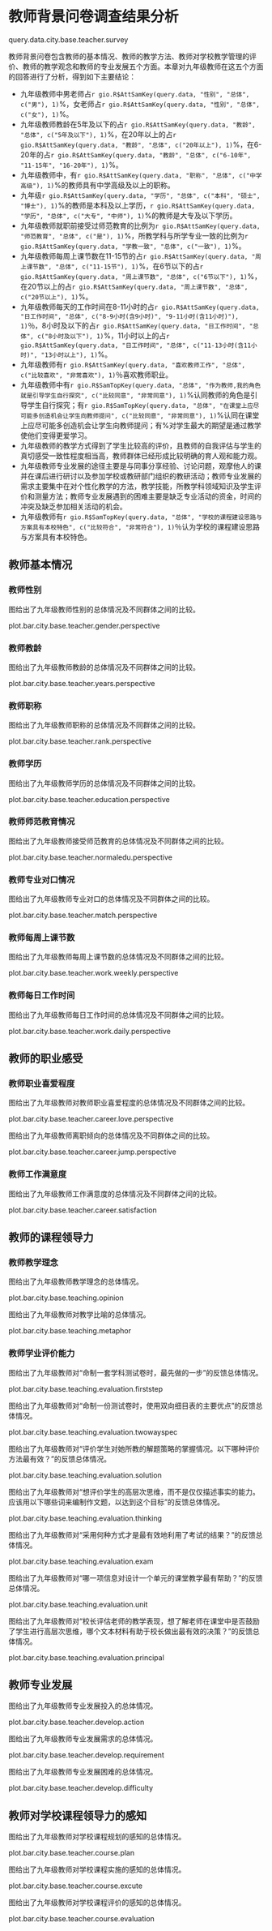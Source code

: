 <!--  chapter -->

\mytext

# 教师背景问卷调查结果分析

query.data.city.base.teacher.survey

教师背景问卷包含教师的基本情况、教师的教学方法、教师对学校教学管理的评价、教师的教学观念和教师的专业发展五个方面。本章对九年级教师在这五个方面的回答进行了分析，得到如下主要结论：

- 九年级教师中男老师占`r gio.R$AttSamKey(query.data, "性别", "总体", c("男"), 1)`%，女老师占`r gio.R$AttSamKey(query.data, "性别", "总体", c("女"), 1)`%。
- 九年级教师教龄在5年及以下的占`r gio.R$AttSamKey(query.data, "教龄", "总体", c("5年及以下"), 1)`%，在20年以上的占`r gio.R$AttSamKey(query.data, "教龄", "总体", c("20年以上"), 1)`%，在6-20年的占`r gio.R$AttSamKey(query.data, "教龄", "总体", c("6-10年", "11-15年", "16-20年"), 1)`%。
- 九年级教师中，有`r gio.R$AttSamKey(query.data, "职称", "总体", c("中学高级"), 1)`%的教师具有中学高级及以上的职称。
- 九年级`r gio.R$AttSamKey(query.data, "学历", "总体", c("本科", "硕士", "博士"), 1)`%的教师是本科及以上学历，`r gio.R$AttSamKey(query.data, "学历", "总体", c("大专", "中师"), 1)`%的教师是大专及以下学历。
- 九年级教师就职前接受过师范教育的比例为`r gio.R$AttSamKey(query.data, "师范教育", "总体", c("是"), 1)`%，所教学科与所学专业一致的比例为`r gio.R$AttSamKey(query.data, "学教一致", "总体", c("一致"), 1)`%。
- 九年级教师每周上课节数在11-15节的占`r gio.R$AttSamKey(query.data, "周上课节数", "总体", c("11-15节"), 1)`%，在6节以下的占`r gio.R$AttSamKey(query.data, "周上课节数", "总体", c("6节以下"), 1)`%，在20节以上的占`r gio.R$AttSamKey(query.data, "周上课节数", "总体", c("20节以上"), 1)`%。
- 九年级教师每天的工作时间在8-11小时的占`r gio.R$AttSamKey(query.data, "日工作时间", "总体", c("8-9小时(含9小时)", "9-11小时(含11小时)"), 1)`％，8小时及以下的占`r gio.R$AttSamKey(query.data, "日工作时间", "总体", c("8小时及以下"), 1)`%，11小时以上的占`r gio.R$AttSamKey(query.data, "日工作时间", "总体", c("11-13小时(含11小时)", "13小时以上"), 1)`%。
- 九年级教师有`r gio.R$AttSamKey(query.data, "喜欢教师工作", "总体", c("比较喜欢", "非常喜欢"), 1)`％喜欢教师职业。
- 九年级教师中有`r gio.R$SamTopKey(query.data, "总体", "作为教师,我的角色就是引导学生自行探究", c("比较同意", "非常同意"), 1)`%认同教师的角色是引导学生自行探究；有`r gio.R$SamTopKey(query.data, "总体", "在课堂上应尽可能多创造机会让学生向教师提问", c("比较同意", "非常同意"), 1)`%认同在课堂上应尽可能多创造机会让学生向教师提问；有%对学生最大的期望是通过教学使他们变得更爱学习。
- 九年级教师的教学方式得到了学生比较高的评价，且教师的自我评估与学生的真切感受一致性程度相当高，教师群体已经形成比较明确的育人观和能力观。
- 九年级教师专业发展的途径主要是与同事分享经验、讨论问题，观摩他人的课并在课后进行研讨以及参加学校或教研部门组织的教研活动；教师专业发展的需求主要集中在对个性化教学的方法，教学技能，所教学科领域知识及学生评价和测量方法；教师专业发展遇到的困难主要是缺乏专业活动的资金，时间的冲突及缺乏参加相关活动的机会。
- 九年级教师有`r gio.R$SamTopKey(query.data, "总体", "学校的课程建设思路与方案具有本校特色", c("比较符合", "非常符合"), 1)`％认为学校的课程建设思路与方案具有本校特色。


## 教师基本情况


### 教师性别

图\ref{fig: `r gio.R$GetPlotTitle("plot.bar.city.base.teacher.gender.perspective")`}给出了九年级教师性别的总体情况及不同群体之间的比较。

plot.bar.city.base.teacher.gender.perspective


### 教师教龄

图\ref{fig: `r gio.R$GetPlotTitle("plot.bar.city.base.teacher.years.perspective")`}给出了九年级教师教龄的总体情况及不同群体之间的比较。

plot.bar.city.base.teacher.years.perspective


### 教师职称

图\ref{fig: `r gio.R$GetPlotTitle("plot.bar.city.base.teacher.rank.perspective")`}给出了九年级教师职称的总体情况及不同群体之间的比较。

plot.bar.city.base.teacher.rank.perspective


### 教师学历

图\ref{fig: `r gio.R$GetPlotTitle("plot.bar.city.base.teacher.education.perspective")`}给出了九年级教师学历的总体情况及不同群体之间的比较。

plot.bar.city.base.teacher.education.perspective


### 教师师范教育情况

图\ref{fig: `r gio.R$GetPlotTitle("plot.bar.city.base.teacher.normaledu.perspective")`}给出了九年级教师接受师范教育的总体情况及不同群体之间的比较。

plot.bar.city.base.teacher.normaledu.perspective


### 教师专业对口情况

图\ref{fig: `r gio.R$GetPlotTitle("plot.bar.city.base.teacher.match.perspective")`}给出了九年级教师专业对口的总体情况及不同群体之间的比较。

plot.bar.city.base.teacher.match.perspective


### 教师每周上课节数

图\ref{fig: `r gio.R$GetPlotTitle("plot.bar.city.base.teacher.work.weekly.perspective")`}给出了九年级教师每周上课节数的总体情况及不同群体之间的比较。

plot.bar.city.base.teacher.work.weekly.perspective


### 教师每日工作时间

图\ref{fig: `r gio.R$GetPlotTitle("plot.bar.city.base.teacher.work.daily.perspective")`}给出了九年级教师每日工作时间的总体情况及不同群体之间的比较。

plot.bar.city.base.teacher.work.daily.perspective


## 教师的职业感受


### 教师职业喜爱程度

图\ref{fig: `r gio.R$GetPlotTitle("plot.bar.city.base.teacher.career.love.perspective")`}给出了九年级教师对教师职业喜爱程度的总体情况及不同群体之间的比较。

plot.bar.city.base.teacher.career.love.perspective


图\ref{fig: `r gio.R$GetPlotTitle("plot.bar.city.base.teacher.career.jump.perspective")`}给出了九年级教师离职倾向的总体情况及不同群体之间的比较。

plot.bar.city.base.teacher.career.jump.perspective


### 教师工作满意度

图\ref{fig: `r gio.R$GetPlotTitle("plot.bar.city.base.teacher.career.satisfaction")`}给出了九年级教师工作满意度的总体情况及不同群体之间的比较。

plot.bar.city.base.teacher.career.satisfaction


## 教师的课程领导力

### 教师教学理念

图\ref{fig: `r gio.R$GetPlotTitle("plot.bar.city.base.teaching.opinion")`}给出了九年级教师教学理念的总体情况。

plot.bar.city.base.teaching.opinion

图\ref{fig: `r gio.R$GetPlotTitle("plot.bar.city.base.teaching.metaphor")`}给出了九年级教师对教学比喻的总体情况。

plot.bar.city.base.teaching.metaphor

### 教师学业评价能力

图\ref{fig: `r gio.R$GetPlotTitle("plot.bar.city.base.teaching.evaluation.firststep")`}给出了九年级教师对“命制一套学科测试卷时，最先做的一步”的反馈总体情况。

plot.bar.city.base.teaching.evaluation.firststep

图\ref{fig: `r gio.R$GetPlotTitle("plot.bar.city.base.teaching.evaluation.twowayspec")`}给出了九年级教师对“命制一份测试卷时，使用双向细目表的主要优点”的反馈总体情况。

plot.bar.city.base.teaching.evaluation.twowayspec

图\ref{fig: `r gio.R$GetPlotTitle("plot.bar.city.base.teaching.evaluation.solution")`}给出了九年级教师对“评价学生对她所教的解题策略的掌握情况。以下哪种评价方法最有效？”的反馈总体情况。

plot.bar.city.base.teaching.evaluation.solution

图\ref{fig: `r gio.R$GetPlotTitle("plot.bar.city.base.teaching.evaluation.thinking")`}给出了九年级教师对“想评价学生的高层次思维，而不是仅仅描述事实的能力。应该用以下哪些词来编制作文题，以达到这个目标”的反馈总体情况。

plot.bar.city.base.teaching.evaluation.thinking

图\ref{fig: `r gio.R$GetPlotTitle("plot.bar.city.base.teaching.evaluation.exam")`}给出了九年级教师对“采用何种方式才是最有效地利用了考试的结果？”的反馈总体情况。

plot.bar.city.base.teaching.evaluation.exam

图\ref{fig: `r gio.R$GetPlotTitle("plot.bar.city.base.teaching.evaluation.unit")`}给出了九年级教师对“哪一项信息对设计一个单元的课堂教学最有帮助？”的反馈总体情况。

plot.bar.city.base.teaching.evaluation.unit

图\ref{fig: `r gio.R$GetPlotTitle("plot.bar.city.base.teaching.evaluation.principal")`}给出了九年级教师对“校长评估老师的教学表现，想了解老师在课堂中是否鼓励了学生进行高层次思维，哪个文本材料有助于校长做出最有效的决策？”的反馈总体情况。

plot.bar.city.base.teaching.evaluation.principal


## 教师专业发展


图\ref{fig: `r gio.R$GetPlotTitle("plot.bar.city.base.teacher.develop.action")`}给出了九年级教师专业发展投入的总体情况。

plot.bar.city.base.teacher.develop.action


图\ref{fig: `r gio.R$GetPlotTitle("plot.bar.city.base.teacher.develop.requirement")`}给出了九年级教师专业发展需求的总体情况。

plot.bar.city.base.teacher.develop.requirement


图\ref{fig: `r gio.R$GetPlotTitle("plot.bar.city.base.teacher.develop.difficulty")`}给出了九年级教师专业发展困难的总体情况。

plot.bar.city.base.teacher.develop.difficulty


## 教师对学校课程领导力的感知

图\ref{fig: `r gio.R$GetPlotTitle("plot.bar.city.base.teacher.course.plan")`}给出了九年级教师对学校课程规划的感知的总体情况。

plot.bar.city.base.teacher.course.plan


图\ref{fig: `r gio.R$GetPlotTitle("plot.bar.city.base.teacher.course.excute")`}给出了九年级教师对学校课程实施的感知的总体情况。

plot.bar.city.base.teacher.course.excute


图\ref{fig: `r gio.R$GetPlotTitle("plot.bar.city.base.teacher.course.evaluation")`}给出了九年级教师对学校课程评价的感知的总体情况。

plot.bar.city.base.teacher.course.evaluation

\clearpage

<!--  end of chapter -->

